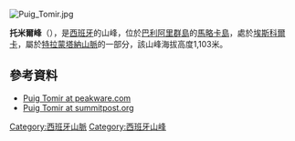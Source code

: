 [[Image:Puig_Tomir.jpg|right]]
{{Coord|39|50|42|N|2|55|39|E|display=title}}

'''托米爾峰'''（{{lang-es|Puig Tomir}}），是[[西班牙|西班牙]]的山峰，位於[[巴利阿里群島|巴利阿里群島]]的[[馬略卡島|馬略卡島]]，處於[[埃斯科爾卡_(巴利阿里群島)|埃斯科爾卡]]，屬於[[特拉蒙塔納山脈|特拉蒙塔納山脈]]的一部分，該山峰海拔高度1,103米。

{{Spain-geo-stub}}
[[Category:西班牙山脈|Category:西班牙山脈]]

==參考資料==
* [https://web.archive.org/web/20140714155528/http://www.peakware.com/peaks.html?pk=3609 Puig Tomir at peakware.com]
* [http://www.summitpost.org/tomir/150865 Puig Tomir at summitpost.org] {{Wayback|url=http://www.summitpost.org/tomir/150865 |date=20200925094224 }}

{{Spain-geo-stub}}
[[Category:西班牙山峰|Category:西班牙山峰]]
